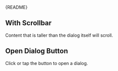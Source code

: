 
<Meta of={DialogStories} />

<Markdown>{README}</Markdown>

<Primary />

<Controls />

## With Scrollbar

Content that is taller than the dialog itself will scroll.

<Canvas of={DialogStories.WithScrollbar} className="amsterdam-dialog-story" />

## Open Dialog Button

Click or tap the button to open a dialog.

<Canvas of={DialogStories.TriggerButton} />

